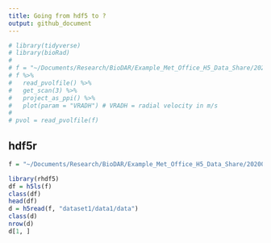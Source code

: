 ```yaml
---
title: Going from hdf5 to ?
output: github_document
---
```

```r
# library(tidyverse)
# library(bioRad)
# 
# f = "~/Documents/Research/BioDAR/Example_Met_Office_H5_Data_Share/202007170002_polar_pl_radar20b2_augzdr_lp.h5"
# f %>%
#   read_pvolfile() %>%
#   get_scan(3) %>%
#   project_as_ppi() %>%
#   plot(param = "VRADH") # VRADH = radial velocity in m/s
# 
# pvol = read_pvolfile(f)
```
## hdf5r

```r

f = "~/Documents/Research/BioDAR/Example_Met_Office_H5_Data_Share/202007170002_polar_pl_radar20b2_augzdr_lp.h5"

library(rhdf5)
df = h5ls(f)
class(df)
head(df)
d = h5read(f, "dataset1/data1/data")
class(d)
nrow(d)
d[1, ]
```
